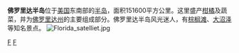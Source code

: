 {{multiple issues|
{{expand|time=2018-05-25T00:51:33+00:00}}
{{expert|time=2018-05-25T00:51:33+00:00}}
{{unreferenced|time=2018-05-25T00:51:33+00:00}}
}}
'''佛罗里达半岛'''位于[[美国|美国]]东南部的[[半岛|半岛]]，面积151600平方公里。这里盛产[[柑橘|柑橘]]及蔬菜，并为[[佛罗里达州|佛罗里达州]]的主要组成部分。佛罗里达半岛风光迷人，有[[棕榈滩|棕榈滩]]、[[大沼泽|大沼泽]]等知名景点。
[[File:Florida_satelliet.jpg|thumb]]
[[Category:美国半岛|F]]
[[Category:佛羅里達州地理|F]]